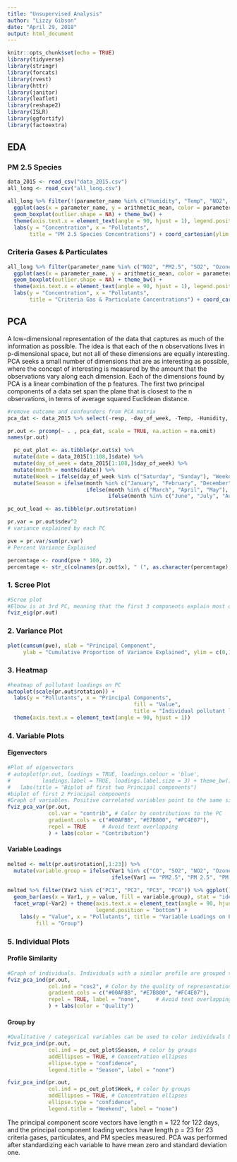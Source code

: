 ```yaml
---
title: "Unsupervised Analysis"
author: "Lizzy Gibson"
date: "April 29, 2018"
output: html_document
---
```


```r
knitr::opts_chunk$set(echo = TRUE)
library(tidyverse)
library(stringr)
library(forcats)
library(rvest)
library(httr)
library(janitor)
library(leaflet)
library(reshape2)
library(ISLR)
library(ggfortify)
library(factoextra)
```

## EDA

### PM 2.5 Species
```r
data_2015 <- read_csv("data_2015.csv")
all_long <- read_csv("all_long.csv")

all_long %>% filter(!(parameter_name %in% c("Humidity", "Temp", "NO2", "PM2.5", "SO2", "Ozone", "CO"))) %>% 
  ggplot(aes(x = parameter_name, y = arithmetic_mean, color = parameter_name)) + 
  geom_boxplot(outlier.shape = NA) + theme_bw() + 
  theme(axis.text.x = element_text(angle = 90, hjust = 1), legend.position = "none") +
  labs(y = "Concentration", x = "Pollutants", 
       title = "PM 2.5 Species Concentrations") + coord_cartesian(ylim = c(0, 1.25))
```

### Criteria Gases & Particulates
```r
all_long %>% filter(parameter_name %in% c("NO2", "PM2.5", "SO2", "Ozone", "CO")) %>% 
  ggplot(aes(x = parameter_name, y = arithmetic_mean, color = parameter_name)) + 
  geom_boxplot(outlier.shape = NA) + theme_bw() + 
  theme(axis.text.x = element_text(angle = 90, hjust = 1), legend.position = "none") +
  labs(y = "Concentration", x = "Pollutants", 
       title = "Criteria Gas & Particulate Concentrations") + coord_cartesian(ylim = c(0, 42))
```

## PCA

A low-dimensional representation of the data that captures as much of the information as possible. The idea is that each of the n observations lives in p-dimensional space, but not all of these dimensions are equally interesting. PCA seeks a small number of dimensions that are as interesting as possible, where the concept of interesting is measured by the amount that the observations vary along each dimension. Each of the dimensions found by PCA is a linear combination of the p features. The first two principal components of a data set span the plane that is closest to the n observations, in terms of average squared Euclidean distance.

```r
#remove outcome and confounders from PCA matrix
pca_dat <- data_2015 %>% select(-resp, -day_of_week, -Temp, -Humidity, -date) %>% as.data.frame()

pr.out <- prcomp(~ . , pca_dat, scale = TRUE, na.action = na.omit)
names(pr.out)

  pc_out_plot <- as.tibble(pr.out$x) %>% 
  mutate(date = data_2015[1:108,]$date) %>% 
  mutate(day_of_week = data_2015[1:108,]$day_of_week) %>% 
  mutate(month = months(date)) %>% 
  mutate(Week = ifelse(day_of_week %in% c("Saturday", "Sunday"), "Weekend", "Week day")) %>% 
  mutate(Season = ifelse(month %in% c("January", "February", "December"), "Winter",
                         ifelse(month %in% c("March", "April", "May"), "Spring",
                                ifelse(month %in% c("June", "July", "August"), "Summer", "Fall"))))

pc_out_load <- as.tibble(pr.out$rotation)

pr.var = pr.out$sdev^2
# variance explained by each PC

pve = pr.var/sum(pr.var)
# Percent Variance Explained

percentage <- round(pve * 100, 2)
percentage <- str_c(colnames(pr.out$x), " (", as.character(percentage), "%", ")")
```

### 1. Scree Plot
```r
#Scree plot
#Elbow is at 3rd PC, meaning that the first 3 components explain most of the data
fviz_eig(pr.out)
```

### 2. Variance Plot
```r
plot(cumsum(pve), xlab = "Principal Component", 
     ylab = "Cumulative Proportion of Variance Explained", ylim = c(0,1), type = 'b')
```

### 3. Heatmap
```r
#heatmap of pollutant loadings on PC
autoplot(scale(pr.out$rotation)) + 
  labs(y = "Pollutants", x = "Principal Components", 
                                        fill = "Value", 
                                        title = "Individual pollutant loadings on Principal components") +
  theme(axis.text.x = element_text(angle = 90, hjust = 1))
```

### 4. Variable Plots

#### Eigenvectors
```r
#Plot of eigenvectors
# autoplot(pr.out, loadings = TRUE, loadings.colour = 'blue',
#          loadings.label = TRUE, loadings.label.size = 3) + theme_bw() + 
#   labs(title = "Biplot of first two Principal components")
#biplot of first 2 Principal components
#Graph of variables. Positive correlated variables point to the same side of the plot. Negative correlated variables point to opposite sides of the graph. longer (oranger) variables contribute more to the PC
fviz_pca_var(pr.out,
             col.var = "contrib", # Color by contributions to the PC
             gradient.cols = c("#00AFBB", "#E7B800", "#FC4E07"),
             repel = TRUE     # Avoid text overlapping
             ) + labs(color = "Contribution")
```

#### Variable Loadings
```r
melted <- melt(pr.out$rotation[,1:23]) %>% 
  mutate(variable.group = ifelse(Var1 %in% c("CO", "SO2", "NO2", "Ozone"), "Criteria Gases",
                                 ifelse(Var1 == "PM2.5", "PM 2.5", "PM Species")))
 
melted %>% filter(Var2 %in% c("PC1", "PC2", "PC3", "PC4")) %>% ggplot() +
  geom_bar(aes(x = Var1, y = value, fill = variable.group), stat = "identity") + theme_bw() +
  facet_wrap(~Var2) + theme(axis.text.x = element_text(angle = 90, hjust = 1), 
                            legend.position = "bottom") +
    labs(y = "Value", x = "Pollutants", title = "Variable Loadings on Principal Components",
         fill = "Group")
```

### 5. Individual Plots

#### Profile Similarity
```r
#Graph of individuals. Individuals with a similar profile are grouped together.
fviz_pca_ind(pr.out,
             col.ind = "cos2", # Color by the quality of representation
             gradient.cols = c("#00AFBB", "#E7B800", "#FC4E07"),
             repel = TRUE, label = "none",     # Avoid text overlapping
             ) + labs(color = "Quality")
```

#### Group by
```r
#Qualitative / categorical variables can be used to color individuals by groups. The grouping variable #should be of same length as the number of active individuals
fviz_pca_ind(pr.out,
             col.ind = pc_out_plot$Season, # color by groups
             addEllipses = TRUE, # Concentration ellipses
             ellipse.type = "confidence",
             legend.title = "Season", label = "none")

fviz_pca_ind(pr.out,
             col.ind = pc_out_plot$Week, # color by groups
             addEllipses = TRUE, # Concentration ellipses
             ellipse.type = "confidence",
             legend.title = "Weekend", label = "none")
```

The principal component score vectors have length n = 122 for 122 days, and the principal component loading vectors have length p = 23 for 23 criteria gases, particulates, and PM species measured. PCA was performed after standardizing each variable to have mean zero and standard deviation one.

